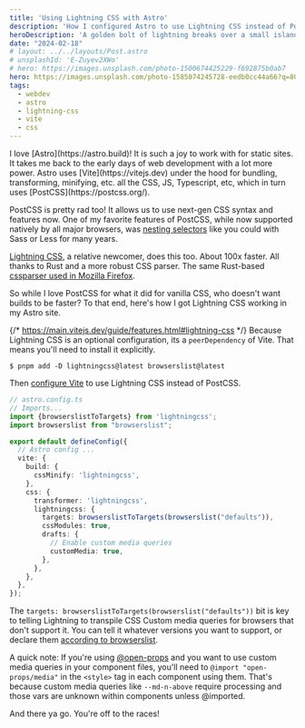 ```yaml
---
title: 'Using Lightning CSS with Astro'
description: 'How I configured Astro to use Lightning CSS instead of PostCSS to process CSS'
heroDescription: 'A golden bolt of lightning breaks over a small island on a lake'
date: "2024-02-18"
# layout: ../../layouts/Post.astro
# unsplashId: 'E-Zuyev2XWo'
# hero: https://images.unsplash.com/photo-1500674425229-f692875b0ab7
hero: https://images.unsplash.com/photo-1585074245728-eedb0cc44a66?q=80&w=900
tags:
  - webdev
  - astro
  - lightning-css
  - vite
  - css
---
```



<p class="lead">I love [Astro](https://astro.build)! It is such a joy to work with for static sites. It takes me back to the early days of web development with a lot more power. Astro uses [Vite](https://vitejs.dev) under the hood for bundling, transforming, minifying, etc. all the CSS, JS, Typescript, etc, which in turn uses [PostCSS](https://postcss.org/).</p>

PostCSS is pretty rad too! It allows us to use next-gen CSS syntax and features now. One of my favorite features of PostCSS, while now supported natively by all major browsers, was [nesting selectors](https://caniuse.com/css-nesting) like you could with Sass or Less for many years.

[Lightning CSS](https://lightningcss.dev/), a relative newcomer, does this too. About 100x faster. All thanks to Rust and a more robust CSS parser. The same Rust-based [cssparser used in Mozilla Firefox](https://github.com/servo/rust-cssparser).

So while I love PostCSS for what it did for vanilla CSS, who doesn't want builds to be faster? To that end, here's how I got Lightning CSS working in my Astro site.

{/* https://main.vitejs.dev/guide/features.html#lightning-css */}
Because Lightning CSS is an optional configuration, its a `peerDependency` of Vite. That means you'll need to install it explicitly.

```
$ pnpm add -D lightningcss@latest browserslist@latest
```

Then [configure Vite](https://lightningcss.dev/docs.html#with-vite) to use Lightning CSS instead of PostCSS.

```ts
// astro.config.ts
// Imports...
import {browserslistToTargets} from 'lightningcss';
import browserslist from "browserslist";

export default defineConfig({
  // Astro config ...
  vite: {
    build: {
      cssMinify: 'lightningcss',
    },
    css: {
      transformer: 'lightningcss',
      lightningcss: {
        targets: browserslistToTargets(browserslist("defaults")),
        cssModules: true,
        drafts: {
          // Enable custom media queries
          customMedia: true,
        },
      },
    },
  },
});
```

The `targets: browserslistToTargets(browserslist("defaults"))` bit is key to telling Lightning to transpile CSS Custom media queries for browsers that don't support it. You can tell it whatever versions you want to support, or declare them [according to browserslist](https://github.com/browserslist/browserslist?tab=readme-ov-file#config-file).

A quick note: If you're using [@open-props](https://open-props.style) and you want to use custom media queries in your component files, you'll need to `@import "open-props/media"` in the `<style>` tag in each component using them. That's because custom media queries like `--md-n-above` require processing and those vars are unknown within components unless @imported.

And there ya go. You're off to the races!
